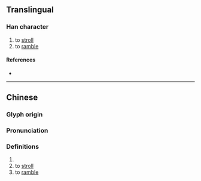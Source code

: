 {{character info}}
==Translingual==

===Han character===
{{Han char|rn=60|rad=彳|as=17|sn=20|four=20232|canj=HOYRV|ids=⿰彳襄}}

# to [[stroll]]
# to [[ramble]]

====References====
* {{Han ref|kx=0372.200|dkj=10287|dj=0699.370|hdz=20851.170|uh=5FC0|ud=24512|bh=F448|bd=62536}}

----

==Chinese==
{{zh-forms}}

===Glyph origin===
{{Han etym}}

===Pronunciation===
{{zh-pron
|m=xiāng
|c=soeng1
|mc=y
|oc=y
|cat=n
}}

===Definitions===
{{zh-hanzi}}

# {{zh-only|忀徉}}
# to [[stroll]]
# to [[ramble]]